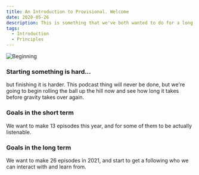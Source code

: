 ```yaml
---
title: An Introduction to Provisional. Welcome
date: 2020-05-26
description: This is something that we've both wanted to do for a long time, we're both voracious consumers of podcasts and figured "me too"
tags:
  - Introduction
  - Principles
---
```


![Beginning](./beginning.jpg)

### Starting something is hard...
but finishing it is harder. This podcast thing will never be done, but we're going to 
begin rolling the ball up the hill now and see how long it takes before gravity takes over again.

### Goals in the short term
We want to make 13 episodes this year, and for some of them to be actually listenable.

### Goals in the long term
We want to make 26 episodes in 2021, and start to get a following who we can interact with and learn from.